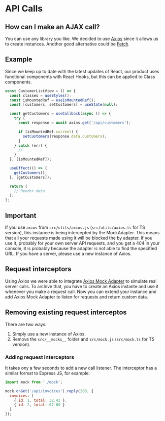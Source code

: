 # API Calls

## How can I make an AJAX call?
You can use any library you like. We decided to use <a target="_blank" href="https://github.com/axios/axios">Axios</a> since it allows us to create instances. Another good alternative could be <a target="_blank" href="https://github.com/andris9/fetch">Fetch</a>.

## Example
Since we keep up to date with the latest updates of React, our product uses functional components with React Hooks, but this can be applied to Class components.

```jsx
const CustomerListView = () => {
  const classes = useStyles();
  const isMountedRef = useIsMountedRef();
  const [customers, setCustomers] = useState(null);

  const getCustomers = useCallback(async () => {
    try {
      const response = await axios.get('/api/customers');

      if (isMountedRef.current) {
        setCustomers(response.data.customers);
      }
    } catch (err) {
      //
    }
  }, [isMountedRef]);

  useEffect(() => {
    getCustomers();
  }, [getCustomers]);

  return (
    // Render data
  );
};
```

## Important

If you use `axios` from `src/utils/axios.js` (`src/utils/axios.ts` for TS version), this instance is being intercepted by the MockAdapter. This means that all your requests made using it will be blocked the by adapter. If you use it, probably for your own server API requests, and you get a 404 in your console, it is probably because the adapter is not able to find the specified URL. If you have a server, please use a new instance of Axios.

## Request interceptors

Using Axios we were able to integrate <a target="_blank" href="https://github.com/ctimmerm/axios-mock-adapter">Axios Mock Adapter</a> to simulate real server calls. To archive that, you have to create an Axios instante and use it whenever you make a request call. Now you can extend your instance and add Axios Mock Adapter to listen for requests and return custom data.

## Removing existing request interceptos

There are two ways:

1. Simply use a new instance of Axios.
2. Remove the `src/__mocks__` folder and `src/mock.js` (`src/mock.ts` for TS version).

### Adding request interceptors

It takes ony a few seconds to add a new call listener. The interceptor has a similar format to Express JS, for example:

```js
import mock from './mock';

mock.onGet('/api/invoices').reply(200, {
  invoices: [
    { id: 1, total: 32.43 },
    { id: 2, total: 67.00 }
  ]
});
```
